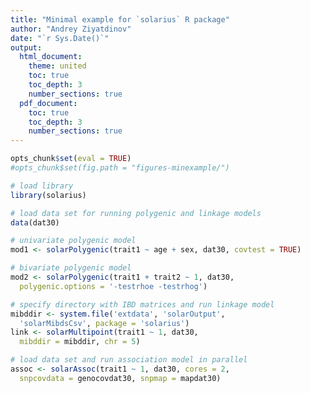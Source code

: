 ```yaml
---
title: "Minimal example for `solarius` R package"
author: "Andrey Ziyatdinov"
date: "`r Sys.Date()`"
output:
  html_document:
    theme: united
    toc: true
    toc_depth: 3
    number_sections: true
  pdf_document:
    toc: true
    toc_depth: 3
    number_sections: true
---
```


```r
opts_chunk$set(eval = TRUE)
#opts_chunk$set(fig.path = "figures-minexample/")
```

```r
# load library
library(solarius)

# load data set for running polygenic and linkage models
data(dat30)

# univariate polygenic model
mod1 <- solarPolygenic(trait1 ~ age + sex, dat30, covtest = TRUE)

# bivariate polygenic model
mod2 <- solarPolygenic(trait1 + trait2 ~ 1, dat30,
  polygenic.options = '-testrhoe -testrhog')

# specify directory with IBD matrices and run linkage model
mibddir <- system.file('extdata', 'solarOutput',
  'solarMibdsCsv', package = 'solarius') 
link <- solarMultipoint(trait1 ~ 1, dat30,
  mibddir = mibddir, chr = 5)

# load data set and run association model in parallel
assoc <- solarAssoc(trait1 ~ 1, dat30, cores = 2,
  snpcovdata = genocovdat30, snpmap = mapdat30)
```  

